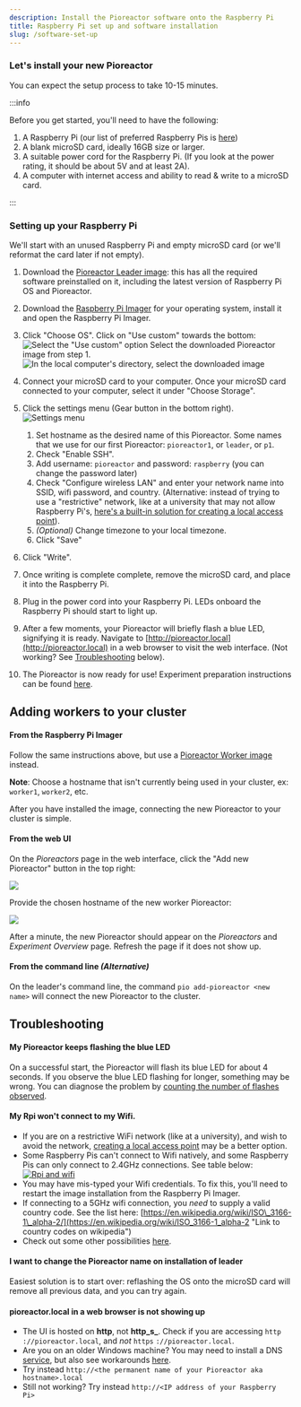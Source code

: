```yaml
---
description: Install the Pioreactor software onto the Raspberry Pi
title: Raspberry Pi set up and software installation
slug: /software-set-up
---
```




### Let's install your new Pioreactor

You can expect the setup process to take 10-15 minutes.


:::info

Before you get started, you'll need to have the following:

1.  A Raspberry Pi (our list of preferred Raspberry Pis is [here](/user-guide/common-questions#what-raspberry-pi-hardware-can-i-use-i-see-raspberry-pi-1-2-3-4-a-b--zero---its-confusing))
2.  A blank microSD card, ideally 16GB size or larger.
3.  A suitable power cord for the Raspberry Pi. (If you look at the power rating, it should be about 5V and at least 2A).
4.  A computer with internet access and ability to read & write to a microSD card.

:::

### Setting up your Raspberry Pi


We'll start with an unused Raspberry Pi and empty microSD card (or we'll reformat the card later if not empty).

1. Download the [Pioreactor Leader image](https://github.com/pioreactor/pioreactor/releases/latest/download/pioreactor_leader_worker.img.zip): this has all the required software preinstalled on it, including the latest version of Raspberry Pi OS and Pioreactor.
2. Download the [Raspberry Pi Imager](https://www.raspberrypi.org/software/) for your operating system, install it and open the Raspberry Pi Imager.
3.  Click "Choose OS". Click on "Use custom" towards the bottom:
    ![Select the "Use custom" option](/img/user-guide/use_custom_image.png)
    Select the downloaded Pioreactor image from step 1.
    ![In the local computer's directory, select the downloaded image](/img/user-guide/select_new_image.png)
4. Connect your microSD card to your computer. Once your microSD card connected to your computer, select it under "Choose Storage".
5. Click the settings menu (Gear button in the bottom right).
  ![Settings menu](/img/user-guide/ctrlshiftx.png)

    1. Set hostname as the desired name of this Pioreactor. Some names that we use for our first Pioreactor: `pioreactor1`, or `leader`, or `p1`.
    2. Check "Enable SSH".
    3. Add username: `pioreactor` and password: `raspberry` (you can change the password later)
    4. Check "Configure wireless LAN" and enter your network name into SSID, wifi password, and country. (Alternative: instead of trying to use a "restrictive" network, like at a university that may not allow Raspberry Pi's, [here's a built-in solution for creating a local access point](/user-guide/local-access-point)).
    5. _(Optional)_ Change timezone to your local timezone.
    6. Click "Save"

6.  Click "Write".
7.  Once writing is complete complete, remove the microSD card, and place it into the Raspberry Pi.
8.  Plug in the power cord into your Raspberry Pi. LEDs onboard the Raspberry Pi should start to light up.
9.  After a few moments, your Pioreactor will briefly flash a blue LED, signifying it is ready. Navigate to [http://pioreactor.local](http://pioreactor.local) in a web browser to visit the web interface. (Not working? See [Troubleshooting](#troubleshooting) below).
10. The Pioreactor is now ready for use! Experiment preparation instructions can be found [here](/user-guide/prepare-vial-for-cultures). 


## Adding workers to your cluster

#### From the Raspberry Pi Imager

Follow the same instructions above, but use a [Pioreactor Worker image](https://github.com/pioreactor/pioreactor/releases/latest/download/pioreactor_worker.img.zip) instead. 

**Note**: Choose a hostname that isn't currently being used in your cluster, ex: `worker1`, `worker2`, etc.

After you have installed the image, connecting the new Pioreactor to your cluster is simple. 

#### From the web UI

On the _Pioreactors_ page in the web interface, click the "Add new Pioreactor" button in the top right:

![](https://user-images.githubusercontent.com/884032/104632720-201a8e00-566c-11eb-9e80-6fb2346411c9.png)

Provide the chosen hostname of the new worker Pioreactor:

![](https://user-images.githubusercontent.com/884032/104633581-586e9c00-566d-11eb-9ea9-cffbf55d7303.png)

After a minute, the new Pioreactor should appear on the _Pioreactors_ and _Experiment Overview_ page. Refresh the page if it does not show up.

#### From the command line _(Alternative)_

On the leader's command line, the command `pio add-pioreactor <new name>` will connect the new Pioreactor to the cluster.

## Troubleshooting

#### My Pioreactor keeps flashing the blue LED
On a successful start, the Pioreactor will flash its blue LED for about 4 seconds. If you observe the blue LED flashing for longer, something may be wrong. You can diagnose the problem by [counting the number of flashes observed](/user-guide/error-codes).



#### My Rpi won't connect to my Wifi.

*   If you are on a restrictive WiFi network (like at a university), and wish to avoid the network, [creating a local access point](/user-guide/local-access-point) may be a better option.
*   Some Raspberry Pis can't connect to Wifi natively, and some Raspberry Pis can only connect to 2.4GHz connections. See table below: [![Rpi and wifi](https://user-images.githubusercontent.com/884032/105118696-e945dd00-5a9c-11eb-91f5-0cc77cdc1422.png)](https://user-images.githubusercontent.com/884032/105118696-e945dd00-5a9c-11eb-91f5-0cc77cdc1422.png)[](https://user-images.githubusercontent.com/884032/105118696-e945dd00-5a9c-11eb-91f5-0cc77cdc1422.png)
*   You may have mis-typed your Wifi credentials. To fix this, you'll need to restart the image installation from the Raspberry Pi Imager.
*   If connecting to a 5GHz wifi connection, you _need_ to supply a valid country code. See the list here: [https://en.wikipedia.org/wiki/ISO\_3166-1\_alpha-2/](https://en.wikipedia.org/wiki/ISO_3166-1_alpha-2 "Link to country codes on wikipedia")
*   Check out some other possibilities [here](https://community.octoprint.org/t/wifi-setup-and-troubleshooting/184#heading--troubleshooting).


#### I want to change the Pioreactor name on installation of leader

Easiest solution is to start over: reflashing the OS onto the microSD card will remove all previous data, and you can try again.

#### pioreactor.local in a web browser is not showing up

*   The UI is hosted on **http**, not **http_s_**. Check if you are accessing `http` `://pioreactor.local`, and _not_ `https` `://pioreactor.local`.
*   Are you on an older Windows machine? You may need to install a DNS [service](https://learn.adafruit.com/bonjour-zeroconf-networking-for-windows-and-linux/overview#microsoft-windows-914263-8), but also see workarounds [here](https://github.com/OutsourcedGuru/octoprint-name-resolution-hacks).
*   Try instead `http://<the permanent name of your Pioreactor aka hostname>.local`
*   Still not working? Try instead `http://<IP address of your Raspberry Pi>`

